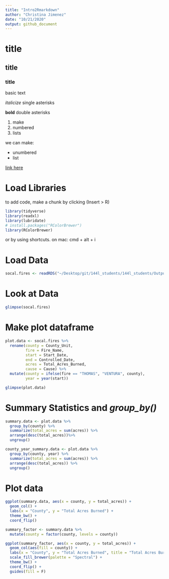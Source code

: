 ```yaml
---
title: "Intro2Rmarkdown"
author: "Christina Jimenez"
date: "10/21/2020"
output: github_document
---
```


# title
## title
### title

basic text

*italicize* single asterisks

**bold** double asterisks

1. make
2. numbered
3. lists

we can make:

- unumbered
- list

[link here](https://www.gogle.com)


# Load Libraries

to add code, make a chunk by clicking (Insert > R)

```r
library(tidyverse)
library(readxl)
library(lubridate)
# install.packages("RColorBrewer")
library(RColorBrewer)
```

or by using shortcuts. on mac: cmd + alt + i

# Load Data

```r
socal.fires <- readRDS("~/Desktop/git/144l_students/144l_students/Output_Data/week1/socal_files_data.rds")

```

# Look at Data

```r
glimpse(socal.fires)
```

# Make plot dataframe

```r
plot.data <- socal.fires %>% 
  rename(county = County_Unit,
         fire = Fire_Name,
         start = Start_Date,
         end = Controlled_Date,
         acres = Total_Acres_Burned,
         cause = Cause) %>% 
  mutate(county = ifelse(fire == "THOMAS", "VENTURA", county),
         year = year(start))
```

```r
glimpse(plot.data)
```

# Summary Statistics and *group_by()*

```r
summary.data <- plot.data %>% 
  group_by(county) %>% 
  summarize(total_acres = sum(acres)) %>% 
  arrange(desc(total_acres))%>% 
  ungroup()

```

```r
county_year_summary.data <- plot.data %>% 
  group_by(county, year) %>% 
  summarize(total_acres = sum(acres)) %>% 
  arrange(desc(total_acres)) %>% 
  ungroup()

```


# Plot data

```r
ggplot(summary.data, aes(x = county, y = total_acres)) +
  geom_col() +
  labs(x = "County", y = "Total Acres Burned") +
  theme_bw() +
  coord_flip()

```

```r
summary_factor <- summary.data %>% 
  mutate(county = factor(county, levels = county))
```

```r
ggplot(summary_factor, aes(x = county, y = total_acres)) +
  geom_col(aes(fill = county)) +
  labs(x = "County", y = "Total Acres Burned", title = "Total Acres Burned 2014 - 2018") +
  scale_fill_brewer(palette = "Spectral") +
  theme_bw() +
  coord_flip() +
  guides(fill = F)

```









